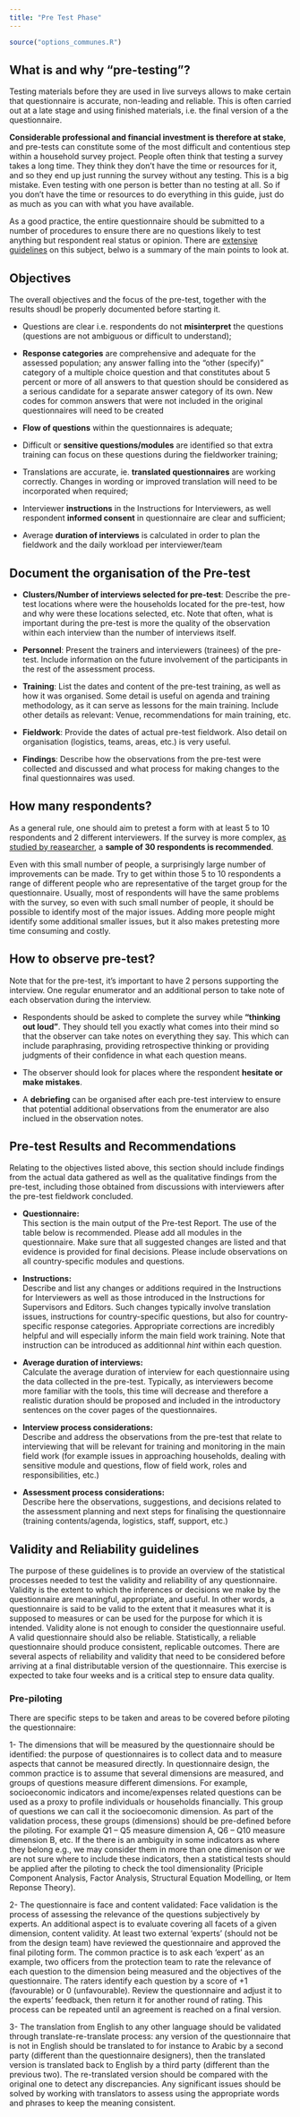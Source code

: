 ```yaml
---
title: "Pre Test Phase"
---
```


```r
source("options_communes.R")
```


##  What is and why "pre-testing"?

Testing materials before they are used in live surveys allows to make certain that questionnaire is accurate, non-leading and reliable. This is often carried out at a late stage and using finished materials, i.e. the final version of a the questionnaire.

__Considerable professional and financial investment is therefore at stake__, and pre-tests can constitute some of the most difficult and contentious step within a household survey project. People often think that testing a survey takes a long time. They think they don’t have the time or resources for it, and so they end up just running the survey without any testing. This is a big mistake. Even testing with one person is better than no testing at all. So if you don’t have the time or resources to do everything in this guide, just do as much as you can with what you have available.

As a good practice, the entire questionnaire should be submitted to a number of procedures to ensure there are no questions likely to test anything but respondent real status or opinion. There are [extensive guidelines](https://academic.oup.com/poq/article/68/1/109/1855073/Methods-for-Testing-and-Evaluating-Survey) on this subject, belwo is a summary of the main points to look at.

## Objectives

The overall objectives and the focus of the pre-test, together with the results shoudl be properly documented before starting it. 

 *  Questions are clear i.e. respondents do not __misinterpret__ the questions (questions are not ambiguous or difficult to understand);

 *  __Response categories__ are comprehensive and adequate for the assessed population; any answer falling into the “other (specify)” category of a multiple choice question and that constitutes about 5 percent or more of all answers to that question should be considered as a serious candidate for a separate answer category of its own. New codes for common answers that were not included in the original questionnaires will need to be created

 *  __Flow of questions__ within the questionnaires is adequate;
 
 *  Difficult or __sensitive questions/modules__ are identified so that extra training can focus on these questions during the fieldworker training;

 *  Translations are accurate, ie. __translated questionnaires__ are working correctly. Changes in wording or improved translation will need to be incorporated when required;
 
 *  Interviewer __instructions__ in the Instructions for Interviewers, as well respondent __informed consent__ in questionnaire are clear and sufficient;
 
 *  Average __duration of interviews__ is calculated in order to plan the fieldwork and the daily workload per interviewer/team 

## Document the organisation of the Pre-test

 * __Clusters/Number of interviews selected for pre-test__: Describe the pre-test locations where were the households located for the pre-test, how and why were these locations selected, etc. Note that often, what is important during the pre-test is more the quality of the observation within each interview than the number of interviews itself. 

 * __Personnel__: Present the trainers and interviewers (trainees) of the pre-test. Include information on the future involvement of the participants in the rest of the assessment process. 

 * __Training__: List the dates and content of the pre-test training, as well as how it was organised. Some detail is useful on agenda and training methodology, as it can serve as lessons for the main training. Include other details as relevant: Venue, recommendations for main training, etc.

 * __Fieldwork__: Provide the dates of actual pre-test fieldwork. Also detail on organisation (logistics, teams, areas, etc.) is very useful.

 * __Findings__: Describe how the observations from the pre-test were collected and discussed and what process for making changes to the final questionnaires was used. 
 
## How many respondents?

As a general rule, one should aim to pretest a form with at least 5 to 10 respondents and 2 different interviewers. If the survey is more complex, [as studied by reasearcher](https://www.researchgate.net/publication/263815867_Sample_size_for_pre-tests_of_questionnaires), a __sample of 30 respondents is recommended__.

Even with this small number of people, a surprisingly large number of improvements can be made. Try to get within those 5 to 10 respondents a range of different people who are representative of the target group for the questionnaire. Usually, most of respondents will have the same problems with the survey, so even with such small number of people, it should be possible to identify most of the major issues. Adding more people might identify some additional smaller issues, but it also makes pretesting more time consuming and costly. 

## How to observe pre-test?

Note that for the pre-test, it's important to have 2 persons supporting the interview. One regular enumerator and an additional person to take note of each observation during the interview. 

 * Respondents should be asked to complete the survey while __"thinking out loud"__. They should tell you exactly what comes into their mind so that the observer can take notes on everything they say. This which can include paraphrasing, providing retrospective thinking or providing judgments of their confidence in what each question means. 
 
 * The observer should look for places where the respondent __hesitate or make mistakes__.
 
 * A __debriefing__ can be organised after each pre-test interview to ensure that potential additional observations from the enumerator are also inclued in the observation notes.


## Pre-test Results and Recommendations

Relating to the objectives listed above, this section should include findings from the actual data gathered as well as the qualitative findings from the pre-test, including those obtained from discussions with interviewers after the pre-test fieldwork concluded. 

 *  __Questionnaire:__    
This section is the main output of the Pre-test Report. The use of the table below is recommended. Please add all modules in the questionnaire. Make sure that all suggested changes are listed and that evidence is provided for final decisions. Please include observations on all country-specific modules and questions.

 *  __Instructions:__   
Describe and list any changes or additions required in the Instructions for Interviewers as well as those introduced in the Instructions for Supervisors and Editors. Such changes typically involve translation issues, instructions for country-specific questions, but also for country-specific response categories. Appropriate corrections are incredibly helpful and will especially inform the main field work training. Note that instruction can be introduced as additionnal _hint_ within each question.

 *  __Average duration of interviews:__  
Calculate the average duration of interview for each questionnaire using the data collected in the pre-test. Typically, as interviewers become more familiar with the tools, this time will decrease and therefore a realistic duration should be proposed and included in the introductory sentences on the cover pages of the questionnaires.

 *  __Interview process considerations:__  
Describe and address the observations from the pre-test that relate to interviewing that will be relevant for training and monitoring in the main field work (for example issues in approaching households, dealing with sensitive module and questions, flow of field work, roles and responsibilities, etc.) 

 *  __Assessment process considerations:__  
Describe here the observations, suggestions, and decisions related to the assessment planning and next steps for finalising the questionnaire (training contents/agenda, logistics, staff, support, etc.)

## Validity and Reliability guidelines

The purpose of these guidelines is to provide an overview of the statistical processes needed to test the validity and reliability of any questionnaire. Validity is the extent to which the inferences or decisions we make by the questionnaire are meaningful, appropriate, and useful. In other words, a questionnaire is said to be valid to the extent that it measures what it is supposed to measures or can be used for the purpose for which it is intended. Validity alone is not enough to consider the questionnaire useful. A valid questionnaire should also be reliable. Statistically, a reliable questionnaire should produce consistent, replicable outcomes. There are several aspects of reliability and validity that need to be considered before arriving at a final distributable version of the questionnaire. This exercise is expected to take four weeks and is a critical step to ensure data quality.
 

### Pre-piloting
There are specific steps to be taken and areas to be covered before piloting the questionnaire:

1-	The dimensions that will be measured by the questionnaire should be identified: the purpose of questionnaires is to collect data and to measure aspects that cannot be measured directly. In questionnaire design, the common practice is to assume that several dimensions are measured, and groups of questions measure different dimensions. For example, socioeconomic indicators and income/expenses related questions can be used as a proxy to profile individuals or households financially. This group of questions we can call it the socioecomonic dimension. As part of the validation process, these groups (dimensions) should be pre-defined before the piloting. For example Q1 – Q5 measure dimension A, Q6 – Q10 measure dimension B, etc. If the there is an ambiguity in some indicators as where they belong e.g., we may consider them in more than one dimenison or we are not sure where to include these indicators, then a statistical tests should be applied after the piloting to check the tool dimensionality (Priciple Component Analysis, Factor Analysis, Structural Equation Modelling, or Item Reponse Theory). 

2-	The questionnaire is face and content validated: Face validation is the process of assessing the relevance of the questions subjectively by experts. An additional aspect is to evaluate covering all facets of a given dimension, content validity. At least two external ‘experts’ (should not be from the design team) have reviewed the questionnaire and approved the final piloting form. The common practice is to ask each ‘expert’ as an example, two officers from the protection team to rate the relevance of each question to the dimension being measured and the objectives of the questionnaire. The raters identify each question by a score of +1 (favourable) or 0 (unfavourable). Review the questionnaire and adjust it to the experts’ feedback, then return it for another round of rating. This process can be repeated until an agreement is reached on a final version.

3-	The translation from English to any other language should be validated through translate-re-translate process: any version of the questionnaire that is not in English should be translated to for instance to Arabic by a second party (different than the questionnaire designers), then the translated version is translated back to English by a third party (different than the previous two). The re-translated version should be compared with the original one to detect any discrepancies. Any significant issues should be solved by working with translators to assess using the appropriate words and phrases to keep the meaning consistent.

